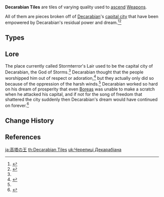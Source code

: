 {{Terminology Infobox
|image        = <gallery>
Item Tile of Decarabian's Tower.png|Tower Tile
Item Debris of Decarabian's City.png|City Debris
Item Fragment of Decarabian's Epic.png|Epic Fragment
Item Scattered Piece of Decarabian's Dream.png|Scattered Dream
</gallery>
|type         = Item Groups
|type2        = Weapon Ascension Materials
|day1         = Monday
|day2         = Thursday
|day3         = Sunday
|source1      = Cecilia Garden
|source2      = Purchase from the [[Souvenir Shop]] in [[Mondstadt]]
}}
'''Decarabian Tiles''' are tiles of varying quality used to [[Weapon Ascension Materials|ascend]] [[Weapons]].

All of them are pieces broken off of [[Decarabian]]'s [[Stormterror's Lair|capital city]] that have been empowered by Decarabian's residual power and dream.<ref name="Deca Tile">{{Ref/Item|Tile of Decarabian's Tower}}</ref><ref name="Deca Dream">{{Ref/Item|Scattered Piece of Decarabian's Dream}}</ref>

==Types==
{{Material Quality
|2=Tile of Decarabian's Tower
|3=Debris of Decarabian's City
|4=Fragment of Decarabian's Epic
|5=Scattered Piece of Decarabian's Dream
}}

==Lore==
The place currently called Stormterror's Lair used to be the capital city of Decarabian, the God of Storms.<ref name="Deca Tile"/> Decarabian thought that the people worshipped him out of respect or adoration,<ref>{{Ref/Item|Debris of Decarabian's City}}</ref> but they actually only did so because of the oppression of the harsh winds.<ref name="Deca Dream"/> Decarabian worked so hard on his dream of prosperity that even [[Boreas]] was unable to make a scratch when he attacked his capital, and if not for the song of freedom that shattered the city suddenly then Decarabian's dream would have continued on forever.<ref>{{Ref/Item|Fragment of Decarabian's Epic}}</ref>

==Change History==
{{Change History|1.0}}

==References==
{{Reflist}}
[[Category:Decarabian Tiles| ]]

[[ja:高塔の王]]
[[th:Decarabian Tiles]]
[[uk:Черепиці Декарабіана]]